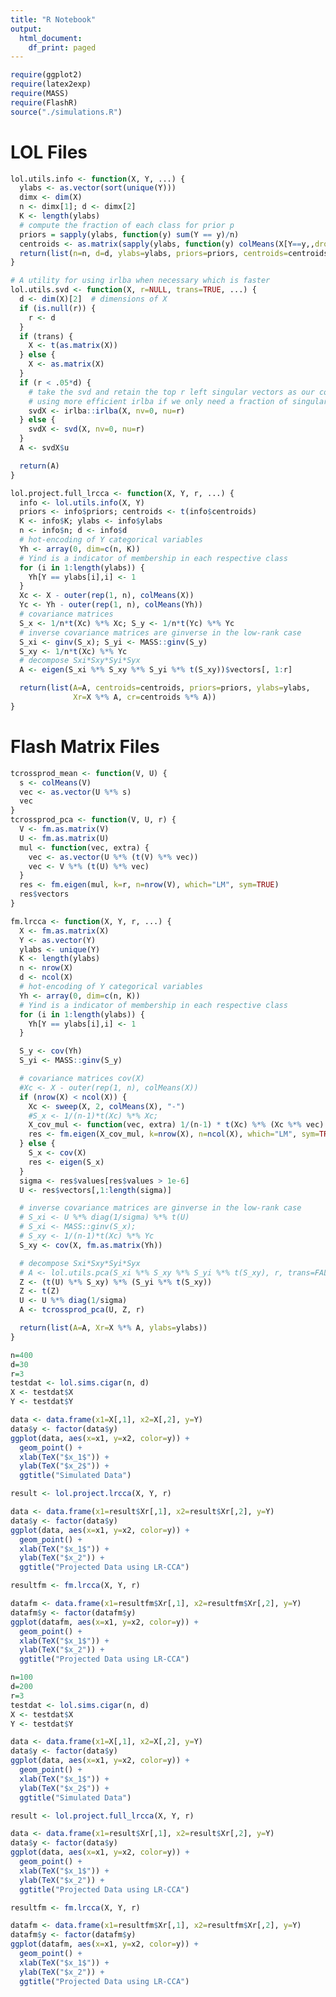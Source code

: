```yaml
---
title: "R Notebook"
output:
  html_document:
    df_print: paged
---
```


```r
require(ggplot2)
require(latex2exp)
require(MASS)
require(FlashR)
source("./simulations.R")
```

# LOL Files

```r
lol.utils.info <- function(X, Y, ...) {
  ylabs <- as.vector(sort(unique(Y)))
  dimx <- dim(X)
  n <- dimx[1]; d <- dimx[2]
  K <- length(ylabs)
  # compute the fraction of each class for prior p
  priors = sapply(ylabs, function(y) sum(Y == y)/n)
  centroids <- as.matrix(sapply(ylabs, function(y) colMeans(X[Y==y,,drop=FALSE])))
  return(list(n=n, d=d, ylabs=ylabs, priors=priors, centroids=centroids, K=K))
}

# A utility for using irlba when necessary which is faster
lol.utils.svd <- function(X, r=NULL, trans=TRUE, ...) {
  d <- dim(X)[2]  # dimensions of X
  if (is.null(r)) {
    r <- d
  }
  if (trans) {
    X <- t(as.matrix(X))
  } else {
    X <- as.matrix(X)
  }
  if (r < .05*d) {
    # take the svd and retain the top r left singular vectors as our components
    # using more efficient irlba if we only need a fraction of singular vecs
    svdX <- irlba::irlba(X, nv=0, nu=r)
  } else {
    svdX <- svd(X, nv=0, nu=r)
  }
  A <- svdX$u

  return(A)
}

lol.project.full_lrcca <- function(X, Y, r, ...) {
  info <- lol.utils.info(X, Y)
  priors <- info$priors; centroids <- t(info$centroids)
  K <- info$K; ylabs <- info$ylabs
  n <- info$n; d <- info$d
  # hot-encoding of Y categorical variables
  Yh <- array(0, dim=c(n, K))
  # Yind is a indicator of membership in each respective class
  for (i in 1:length(ylabs)) {
    Yh[Y == ylabs[i],i] <- 1
  }
  Xc <- X - outer(rep(1, n), colMeans(X))
  Yc <- Yh - outer(rep(1, n), colMeans(Yh))
  # covariance matrices
  S_x <- 1/n*t(Xc) %*% Xc; S_y <- 1/n*t(Yc) %*% Yc
  # inverse covariance matrices are ginverse in the low-rank case
  S_xi <- ginv(S_x); S_yi <- MASS::ginv(S_y)
  S_xy <- 1/n*t(Xc) %*% Yc
  # decompose Sxi*Sxy*Syi*Syx
  A <- eigen(S_xi %*% S_xy %*% S_yi %*% t(S_xy))$vectors[, 1:r]

  return(list(A=A, centroids=centroids, priors=priors, ylabs=ylabs,
              Xr=X %*% A, cr=centroids %*% A))
}
```

# Flash Matrix Files

```r
tcrossprod_mean <- function(V, U) {
  s <- colMeans(V)
  vec <- as.vector(U %*% s)
  vec
}
tcrossprod_pca <- function(V, U, r) {
  V <- fm.as.matrix(V)
  U <- fm.as.matrix(U)
  mul <- function(vec, extra) {
    vec <- as.vector(U %*% (t(V) %*% vec))
    vec <- V %*% (t(U) %*% vec)
  }
  res <- fm.eigen(mul, k=r, n=nrow(V), which="LM", sym=TRUE)
  res$vectors
}

fm.lrcca <- function(X, Y, r, ...) {
  X <- fm.as.matrix(X)
  Y <- as.vector(Y)
  ylabs <- unique(Y)
  K <- length(ylabs)
  n <- nrow(X)
  d <- ncol(X)
  # hot-encoding of Y categorical variables
  Yh <- array(0, dim=c(n, K))
  # Yind is a indicator of membership in each respective class
  for (i in 1:length(ylabs)) {
    Yh[Y == ylabs[i],i] <- 1
  }

  S_y <- cov(Yh)
  S_yi <- MASS::ginv(S_y)

  # covariance matrices cov(X)
  #Xc <- X - outer(rep(1, n), colMeans(X))
  if (nrow(X) < ncol(X)) {
    Xc <- sweep(X, 2, colMeans(X), "-")
    #S_x <- 1/(n-1)*t(Xc) %*% Xc;
    X_cov_mul <- function(vec, extra) 1/(n-1) * t(Xc) %*% (Xc %*% vec)
    res <- fm.eigen(X_cov_mul, k=nrow(X), n=ncol(X), which="LM", sym=TRUE)
  } else {
    S_x <- cov(X)
    res <- eigen(S_x)
  }
  sigma <- res$values[res$values > 1e-6]
  U <- res$vectors[,1:length(sigma)]

  # inverse covariance matrices are ginverse in the low-rank case
  # S_xi <- U %*% diag(1/sigma) %*% t(U)
  # S_xi <- MASS::ginv(S_x);
  # S_xy <- 1/(n-1)*t(Xc) %*% Yc
  S_xy <- cov(X, fm.as.matrix(Yh))

  # decompose Sxi*Sxy*Syi*Syx
  # A <- lol.utils.pca(S_xi %*% S_xy %*% S_yi %*% t(S_xy), r, trans=FALSE)
  Z <- (t(U) %*% S_xy) %*% (S_yi %*% t(S_xy))
  Z <- t(Z)
  U <- U %*% diag(1/sigma)
  A <- tcrossprod_pca(U, Z, r)

  return(list(A=A, Xr=X %*% A, ylabs=ylabs))
}
```


```r
n=400
d=30
r=3
testdat <- lol.sims.cigar(n, d)
X <- testdat$X
Y <- testdat$Y

data <- data.frame(x1=X[,1], x2=X[,2], y=Y)
data$y <- factor(data$y)
ggplot(data, aes(x=x1, y=x2, color=y)) +
  geom_point() +
  xlab(TeX("$x_1$")) +
  ylab(TeX("$x_2$")) +
  ggtitle("Simulated Data")
```

```r
result <- lol.project.lrcca(X, Y, r)

data <- data.frame(x1=result$Xr[,1], x2=result$Xr[,2], y=Y)
data$y <- factor(data$y)
ggplot(data, aes(x=x1, y=x2, color=y)) +
  geom_point() +
  xlab(TeX("$x_1$")) +
  ylab(TeX("$x_2")) +
  ggtitle("Projected Data using LR-CCA")
```

```r
resultfm <- fm.lrcca(X, Y, r)

datafm <- data.frame(x1=resultfm$Xr[,1], x2=resultfm$Xr[,2], y=Y)
datafm$y <- factor(datafm$y)
ggplot(datafm, aes(x=x1, y=x2, color=y)) +
  geom_point() +
  xlab(TeX("$x_1$")) +
  ylab(TeX("$x_2")) +
  ggtitle("Projected Data using LR-CCA")
```


```r
n=100
d=200
r=3
testdat <- lol.sims.cigar(n, d)
X <- testdat$X
Y <- testdat$Y

data <- data.frame(x1=X[,1], x2=X[,2], y=Y)
data$y <- factor(data$y)
ggplot(data, aes(x=x1, y=x2, color=y)) +
  geom_point() +
  xlab(TeX("$x_1$")) +
  ylab(TeX("$x_2$")) +
  ggtitle("Simulated Data")
```

```r
result <- lol.project.full_lrcca(X, Y, r)

data <- data.frame(x1=result$Xr[,1], x2=result$Xr[,2], y=Y)
data$y <- factor(data$y)
ggplot(data, aes(x=x1, y=x2, color=y)) +
  geom_point() +
  xlab(TeX("$x_1$")) +
  ylab(TeX("$x_2")) +
  ggtitle("Projected Data using LR-CCA")
```

```r
resultfm <- fm.lrcca(X, Y, r)

datafm <- data.frame(x1=resultfm$Xr[,1], x2=resultfm$Xr[,2], y=Y)
datafm$y <- factor(datafm$y)
ggplot(datafm, aes(x=x1, y=x2, color=y)) +
  geom_point() +
  xlab(TeX("$x_1$")) +
  ylab(TeX("$x_2")) +
  ggtitle("Projected Data using LR-CCA")
```
